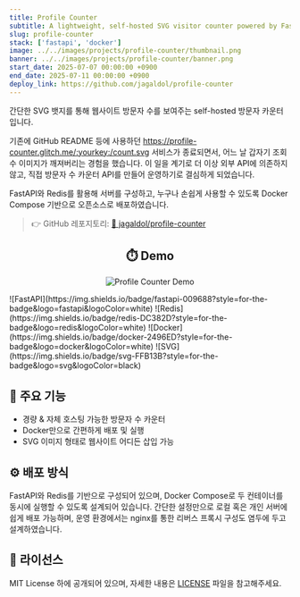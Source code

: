 ```yaml
---
title: Profile Counter
subtitle: A lightweight, self-hosted SVG visitor counter powered by FastAPI and Redis, deployed via Docker Compose
slug: profile-counter
stack: ['fastapi', 'docker']
image: ../../images/projects/profile-counter/thumbnail.png
banner: ../../images/projects/profile-counter/banner.png
start_date: 2025-07-07 00:00:00 +0900
end_date: 2025-07-11 00:00:00 +0900
deploy_link: https://github.com/jagaldol/profile-counter
---
```



간단한 SVG 뱃지를 통해 웹사이트 방문자 수를 보여주는 self-hosted 방문자 카운터입니다.

기존에 GitHub README 등에 사용하던 https://profile-counter.glitch.me/:yourkey:/count.svg 서비스가 종료되면서, 어느 날 갑자기 조회수 이미지가 깨져버리는 경험을 했습니다.
이 일을 계기로 더 이상 외부 API에 의존하지 않고, 직접 방문자 수 카운터 API를 만들어 운영하기로 결심하게 되었습니다.

FastAPI와 Redis를 활용해 서버를 구성하고, 누구나 손쉽게 사용할 수 있도록 Docker Compose 기반으로 오픈소스로 배포하였습니다.

> 👉 GitHub 레포지토리: [🔗 jagaldol/profile-counter](https://github.com/jagaldol/profile-counter)

<div align="center">

  ## ⏱️ Demo

  ![Profile Counter Demo](https://server.jagaldol.com/profile-counter/jagaldol-profile-counter/count.svg)
</div>

<Stacks>
  ![FastAPI](https://img.shields.io/badge/fastapi-009688?style=for-the-badge&logo=fastapi&logoColor=white)
  ![Redis](https://img.shields.io/badge/redis-DC382D?style=for-the-badge&logo=redis&logoColor=white)
  ![Docker](https://img.shields.io/badge/docker-2496ED?style=for-the-badge&logo=docker&logoColor=white)
  ![SVG](https://img.shields.io/badge/svg-FFB13B?style=for-the-badge&logo=svg&logoColor=black)
</Stacks>

## 🚀 주요 기능

- 경량 & 자체 호스팅 가능한 방문자 수 카운터
- Docker만으로 간편하게 배포 및 실행
- SVG 이미지 형태로 웹사이트 어디든 삽입 가능

## ⚙️ 배포 방식

FastAPI와 Redis를 기반으로 구성되어 있으며, Docker Compose로 두 컨테이너를 동시에 실행할 수 있도록 설계되어 있습니다.
간단한 설정만으로 로컬 혹은 개인 서버에 쉽게 배포 가능하며, 운영 환경에서는 nginx를 통한 리버스 프록시 구성도 염두에 두고 설계하였습니다.

## 📄 라이선스

MIT License 하에 공개되어 있으며, 자세한 내용은 [LICENSE](https://github.com/jagaldol/profile-counter/blob/main/LICENSE) 파일을 참고해주세요.
